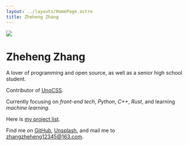 ```yaml
---
layout: ../layouts/HomePage.astro
title: Zheheng Zhang
---
```


<div class="flex home slide-enter-content">

<div class="mx-1.3rem  home-img">
  <img
    src="/avatar.png"
    class=" rounded-50% w-full shadow-xl hover:shadow-2xl object-contain"
  />
</div>

<div class="spacer w-full"></div>

<div class="mx-1.3rem slide-enter-content" style="--start: 150ms">

<h1 class="text-3rem">Zheheng Zhang</h1>


<Type client:load />

A lover of programming and open source, as well as a senior high school student.

Contributor of [<span><span class="i-logos-unocss badge-icon"></span> UnoCSS</span>](https://github.com/unocss/unocss).

Currently focusing on _front-end tech_, _Python_, _C++_, _Rust_, and learning _machine learning_.

Here is [<span><span class="i-lucide-box badge-icon-down mx-2px"></span>my project list</span>](/projects).

Find me on [<span><span class="i-lucide-github badge-icon m1-2px translate-y-2px"></span>GitHub</span>](https://github.com/zhangzheheng12345), [<span><span class="i-tabler-brand-unsplash badge-icon-down mr-2px"></span>Unsplash</span>](https://upsplash.com/@zheheng_zhang), and mail me to <u><span class="i-lucide-mailbox badge-icon-down mr-2px"></span>zhangzheheng12345@163.com</u>.

</div>

</div>
